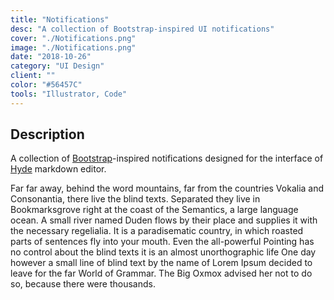 ```yaml
---
title: "Notifications"
desc: "A collection of Bootstrap-inspired UI notifications"
cover: "./Notifications.png"
image: "./Notifications.png"
date: "2018-10-26"
category: "UI Design"
client: ""
color: "#56457C"
tools: "Illustrator, Code"
---
```


## Description

A collection of [Bootstrap](https://getbootstrap.com/)-inspired notifications designed for the interface of [Hyde](http://brettstevenson.io/Hyde/) markdown editor.

Far far away, behind the word mountains, far from the countries Vokalia and Consonantia, there live the blind texts. Separated they live in Bookmarksgrove right at the coast of the Semantics, a large language ocean. A small river named Duden flows by their place and supplies it with the necessary regelialia. It is a paradisematic country, in which roasted parts of sentences fly into your mouth. Even the all-powerful Pointing has no control about the blind texts it is an almost unorthographic life One day however a small line of blind text by the name of Lorem Ipsum decided to leave for the far World of Grammar. The Big Oxmox advised her not to do so, because there were thousands.
